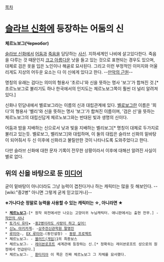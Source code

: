 [[목차]]
= [[슬라브 신화]]에 등장하는 어둠의 신 =
'''체르노보그(Чернобог)'''

[[슬라브 신화]]에서 [[어둠]]과 [[죽음]]을 담당하는 [[사신]]. 지하세계인 나비에 살고있다한다. 죽음을 다루는 것 때문인지 [[크고 아름다운]] 낫을 들고 있는 것으로 표현되는 경우도 있으며, 대체로 검은 옷을 입은 노인이나 해골로 묘사된다. 그리고 이런 부정적인 이미지와 어울리게도 지상의 어두운 요소는 다 이 신에게 있다고 한다. --[[만악의 근원]]--

명칭의 유래는 검다는 의미의 형용사 '초르니'와 신을 뜻하는 명사 '보그'가 합쳐진 것.[* 초르노보그로 불리기도 하나 한국에서의 인지도는 체르노보그쪽이 훨씬 더 널리 알려져 있다.]

신화나 민담내에서 벨로보그라는 이름의 신과 대립관계에 있다. [[벨로보그]]란 이름은 '희다'의 형용사 '벨리'와 신을 뜻하는 명사 '보그'가 합쳐진 이름이며, '검은 신'을 뜻하는 체르노보그의 대립신답게 체르노보그와는 반대된 빛과 생명의 신이다.

어둠과 밤을 지배하는 신으로서 낮과 빛을 지배하는 벨리보그[* 명칭이 대체로 두가지로 불리고 있는듯. 벨로보그, 벨리보그]와 대립하며, 이 둘의 대립은 슬라브 신화의 밑바탕이 되어줘서 두 신 이후에 신화라고 불릴만한 것이 나타나도록 도와주었다고 한다.

다만 슬라브 신화에 대한 문자 기록이 전무한 상황이라서 이후에 대해선 알려진 사실이 별로 없다. 

== 위의 신을 바탕으로 둔 [[미디어]] {{{#1c1ef0 인물}}} == 
굳이 밑바탕이 아니더라도 그냥 능력이 겹친다거나 하는 캐릭터는 많을 듯 해보인다. --[wiki:"중2병" 아니면 그렇게 굳게 믿고있거나]--

'''※가나다순'''  
'''정말로 능력을 사용할 수 있는 캐릭터는 ☆, 아니라면 ★''' 

 * '''[[구해천칭|체르노보그]]'''☆[* 원작 외전에서만 나오는 고양이귀 누님캐릭터. 애니판에서는 출현 전무.] -[[작안의 샤나]]
 * [[토가시 유타]]★ -[[중2병이라도 사랑이 하고 싶어!]]
 * [[신노 아키카게]]☆ -[[상주전신관학원 팔명진]]
 * [[루미아]]☆, [[EX 루미아]]☆(동인설정) - [[동방 프로젝트]]
 * 체르노보그☆ - [[블러드(게임)]]1의 최종보스
 * 체르노보그☆ - [[레이븐로프트]] 세계관에 등장하는 신.[* 정확히는 레이븐로프트 성으로의 원정에서 언급된다.]
 * 체르노보그☆ _ [[환타지아]] 이 쪽은 진짜 체르노보그 그 자체를 묘사했다.
